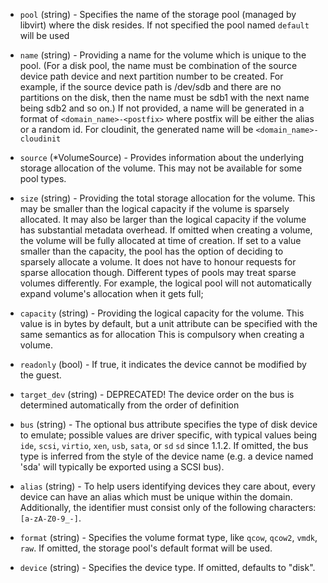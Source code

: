 <!-- Code generated from the comments of the Volume struct in builder/libvirt/volume/volume.go; DO NOT EDIT MANUALLY -->

- `pool` (string) - Specifies the name of the storage pool (managed by libvirt) where the disk resides. If not specified
  the pool named `default` will be used

- `name` (string) - Providing a name for the volume which is unique to the pool. (For a disk pool, the name must be
  combination of the source device path device and next partition number to be
  created. For example, if the source device path is /dev/sdb and there are no
  partitions on the disk, then the name must be sdb1 with the next name being
  sdb2 and so on.)
  If not provided, a name will be generated in a format of `<domain_name>-<postfix>` where
  postfix will be either the alias or a random id.
  For cloudinit, the generated name will be `<domain_name>-cloudinit`

- `source` (\*VolumeSource) - Provides information about the underlying storage allocation of the volume.
  This may not be available for some pool types.

- `size` (string) - Providing the total storage allocation for the volume.
  This may be smaller than the logical capacity if the volume is sparsely allocated.
  It may also be larger than the logical capacity if the volume has substantial metadata overhead.
  If omitted when creating a volume, the volume will be fully allocated at time of creation.
  If set to a value smaller than the capacity, the pool has the option of deciding to sparsely allocate a volume.
  It does not have to honour requests for sparse allocation though.
  Different types of pools may treat sparse volumes differently.
  For example, the logical pool will not automatically expand volume's allocation when it gets full;

- `capacity` (string) - Providing the logical capacity for the volume. This value is in bytes by default,
  but a unit attribute can be specified with the same semantics as for allocation
  This is compulsory when creating a volume.

- `readonly` (bool) - If true, it indicates the device cannot be modified by the guest.

- `target_dev` (string) - DEPRECATED!
  The device order on the bus is determined automatically from the order of definition

- `bus` (string) - The optional bus attribute specifies the type of disk device to emulate;
  possible values are driver specific, with typical values being
  `ide`, `scsi`, `virtio`, `xen`, `usb`, `sata`, or `sd` `sd` since 1.1.2.
  If omitted, the bus type is inferred from the style of the device name
  (e.g. a device named 'sda' will typically be exported using a SCSI bus).

- `alias` (string) - To help users identifying devices they care about, every device can have an alias which must be unique within the domain.
  Additionally, the identifier must consist only of the following characters: `[a-zA-Z0-9_-]`.

- `format` (string) - Specifies the volume format type, like `qcow`, `qcow2`, `vmdk`, `raw`. If omitted, the storage pool's default format
  will be used.

- `device` (string) - Specifies the device type. If omitted, defaults to "disk".

<!-- End of code generated from the comments of the Volume struct in builder/libvirt/volume/volume.go; -->
